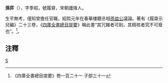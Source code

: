 '''孫弈'''（{{bd|?||?|}}），字季昭，號履齋，宋朝廬陵人。

生平無考，僅知曾擔任官職，紹熙元年在春華樓聽丞相[[周益公|周益公]]議論。著有《履齋示兒編》二十三卷，《[[四庫全書總目提要|四庫全書總目提要]]》稱此書“其冗雜者可削，其精核者究不可廢也”。<ref>《四庫全書總目提要》卷一百二十一  子部三十一</ref>。

== 注釋 ==
{{reflist}}
[[category:宋朝政治人物|S]]
{{宋朝人物小作品}}